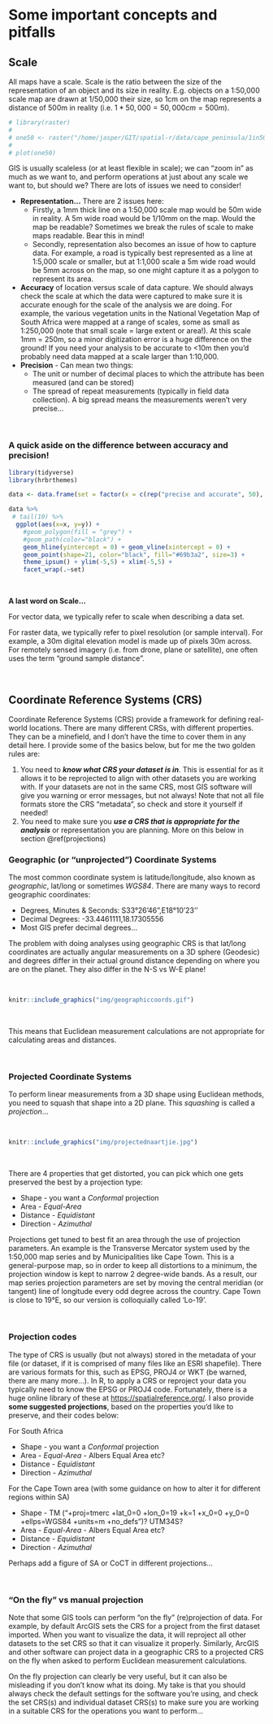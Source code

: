 # Some important concepts and pitfalls

## Scale

All maps have a scale. Scale is the ratio between the size of the representation of an object and its size in reality. E.g. objects on a 1:50,000 scale map are drawn at 1/50,000 their size, so 1cm on the map represents a distance of 500m in reality (i.e. $1*50,000 = 50,000cm = 500m$).

```r
# library(raster)
# 
# one50 <- raster("/home/jasper/GIT/spatial-r/data/cape_peninsula/1in50topo/3418AB_AD_2000_ED7_GEO.TIF")
# 
# plot(one50)
```


GIS is usually scaleless (or at least flexible in scale); we can "zoom in" as much as we want to, and perform operations at just about any scale we want to, but should we? There are lots of issues we need to consider!

* **Representation...** There are 2 issues here:
  - Firstly, a 1mm thick line on a 1:50,000 scale map would be 50m wide in reality. A 5m wide road would be 1/10mm on the map. Would the map be readable? Sometimes we break the rules of scale to make maps readable. Bear this in mind!
  - Secondly, representation also becomes an issue of how to capture data. For example, a road is typically best represented as a line at 1:5,000 scale or smaller, but at 1:1,000 scale a 5m wide road would be 5mm across on the map, so one might capture it as a polygon to represent its area.
* **Accuracy** of location versus scale of data capture. We should always check the scale at which the data were captured to make sure it is accurate enough for the scale of the analysis we are doing. For example, the various vegetation units in the National Vegetation Map of South Africa were mapped at a range of scales, some as small as 1:250,000 (note that small scale = large extent or area!). At this scale 1mm = 250m, so a minor digitization error is a huge difference on the ground! If you need your analysis to be accurate to <10m then you'd probably need data mapped at a scale larger than 1:10,000.
* **Precision** - Can mean two things:
  - The unit or number of decimal places to which the attribute has been measured (and can be stored)
  - The spread of repeat measurements (typically in field data collection). A big spread means the measurements weren't very precise...

<br>

### A quick aside on the difference between accuracy and precision! {.unlisted .unnumbered}

```r
library(tidyverse)
library(hrbrthemes)

data <- data.frame(set = factor(x = c(rep("precise and accurate", 50), rep("precise, but inaccurate",50), rep("imprecise, but accurate", 50), rep("imprecise and inaccurate", 50)), levels = c("precise and accurate", "precise, but inaccurate", "imprecise, but accurate", "imprecise and inaccurate")), x = c(rnorm(50, mean = 0, sd = 1), rnorm(50, mean = 1.5, sd = 1), rnorm(50, mean = 0, sd = 1.5), rnorm(50, mean = 1.5, sd = 1.5)), y = c(rnorm(50, mean = 0, sd = 1), rnorm(50, mean = 1.5, sd = 1), rnorm(50, mean = 0, sd = 1.5), rnorm(50, mean = 1.5, sd = 1.5)))

data %>%
 # tail(10) %>%
  ggplot(aes(x=x, y=y)) +
    #geom_polygon(fill = "grey") +
    #geom_path(color="black") +
    geom_hline(yintercept = 0) + geom_vline(xintercept = 0) +
    geom_point(shape=21, color="black", fill="#69b3a2", size=3) +
    theme_ipsum() + ylim(-5,5) + xlim(-5,5) +
    facet_wrap(.~set)

```
 
<br>

**A last word on Scale...**
 
For vector data, we typically refer to scale when describing a data set.

For raster data, we typically refer to pixel resolution (or sample interval). For example, a 30m digital elevation model is made up of pixels 30m across. For remotely sensed imagery (i.e. from drone, plane or satellite), one often uses the term "ground sample distance".

<br>

## Coordinate Reference Systems (CRS)

Coordinate Reference Systems (CRS) provide a framework for defining real-world locations. There are many different CRSs, with different properties. They can be a minefield, and I don't have the time to cover them in any detail here. I provide some of the basics below, but for me the two golden rules are:

1. You need to **_know what CRS your dataset is in_**. This is essential for as it allows it to be reprojected to align with other datasets you are working with. If your datasets are not in the same CRS, most GIS software will give you warning or error messages, but not always! Note that not all file formats store the CRS "metadata", so check and store it yourself if needed! 
2. You need to make sure you **_use a CRS that is appropriate for the analysis_** or representation you are planning. More on this below in section \@ref(projections)

### Geographic (or "unprojected") Coordinate Systems

The most common coordinate system is latitude/longitude, also known as _geographic_, lat/long or sometimes _WGS84_. There are many ways to record geographic coordinates:

* Degrees, Minutes & Seconds: S33°26’46”,E18°10’23’’
* Decimal Degrees: -33.4461111,18.17305556
* Most GIS prefer decimal degrees...

The problem with doing analyses using geographic CRS is that lat/long coordinates are actually angular measurements on a 3D sphere (Geodesic) and degrees differ in their actual ground distance depending on where you are on the planet. They also differ in the N-S vs W-E plane!

<br>

```r
knitr::include_graphics("img/geographiccoords.gif")
```

<br>

This means that Euclidean measurement calculations are not appropriate for calculating areas and distances.

<br>

### Projected Coordinate Systems {#projections}

To perform linear measurements from a 3D shape using Euclidean methods, you need to squash that shape into a 2D plane. This _squashing_ is called a _projection_...

<br>

```r
knitr::include_graphics("img/projectednaartjie.jpg")
```

<br>

There are 4 properties that get distorted, you can pick which one gets preserved the best by a projection type:

* Shape - you want a _Conformal_ projection 
* Area - _Equal-Area_
* Distance - _Equidistant_
* Direction - _Azimuthal_

Projections get tuned to best fit an area through the use of projection parameters. An example is the Transverse Mercator system used by the 1:50,000 map series and by Municipalities like Cape Town. This is a general-purpose map, so in order to keep all distortions to a minimum, the projection window is kept to narrow 2 degree-wide bands. As a result, our map series projection parameters are set by moving the central meridian (or tangent) line of longitude every odd degree across the country. Cape Town is close to 19°E, so our version is colloquially called 'Lo-19'.

<br>

### Projection codes

The type of CRS is usually (but not always) stored in the metadata of your file (or dataset, if it is comprised of many files like an ESRI shapefile). There are various formats for this, such as EPSG, PROJ4 or WKT (be warned, there are many more...). In R, to apply a CRS or reproject your data you typically need to know the EPSG or PROJ4 code. Fortunately, there is a huge online library of these at [https://spatialreference.org/](https://spatialreference.org/). I also provide **some suggested projections**, based on the properties you'd like to preserve, and their codes below:

For South Africa

* Shape - you want a _Conformal_ projection 
* Area - _Equal-Area_ - Albers Equal Area etc?
* Distance - _Equidistant_
* Direction - _Azimuthal_

For the Cape Town area (with some guidance on how to alter it for different regions within SA)

* Shape - TM ("+proj=tmerc +lat_0=0 +lon_0=19 +k=1 +x_0=0 +y_0=0 +ellps=WGS84 +units=m +no_defs")? UTM34S? 
* Area - _Equal-Area_ - Albers Equal Area etc?
* Distance - _Equidistant_
* Direction - _Azimuthal_

Perhaps add a figure of SA or CoCT in different projections...

<br>

### "On the fly" vs manual projection

Note that some GIS tools can perform "on the fly" (re)projection of data. For example, by default ArcGIS sets the CRS for a project from the first dataset imported. When you want to visualize the data, it will reproject all other datasets to the set CRS so that it can visualize it properly. Similarly, ArcGIS and other software can project data in a geographic CRS to a projected CRS on the fly when asked to perform Euclidean measurement calculations.

On the fly projection can clearly be very useful, but it can also be misleading if you don't know what its doing. My take is that you should always check the default settings for the software you're using, and check the set CRS(s) and individual dataset CRS(s) to make sure you are working in a suitable CRS for the operations you want to perform...


